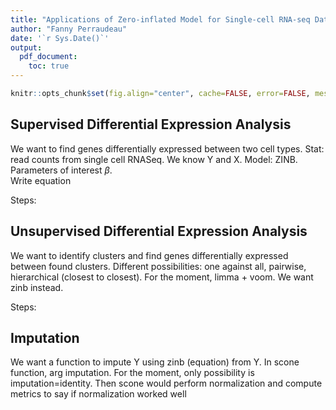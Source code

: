 ```yaml
---
title: "Applications of Zero-inflated Model for Single-cell RNA-seq Data"
author: "Fanny Perraudeau"
date: '`r Sys.Date()`'
output:
  pdf_document: 
    toc: true
---
```


```r
knitr::opts_chunk$set(fig.align="center", cache=FALSE, error=FALSE, message=FALSE, echo=TRUE, warning=FALSE, results="markup")
```



## Supervised Differential Expression Analysis

We want to find genes differentially expressed between two cell types.
Stat: read counts from single cell RNASeq. We know Y and X. Model: ZINB. Parameters of interest $\beta$.    
Write equation

Steps: 
\begin{enumerate}
\item Filter low qv: number of reads $> 15,000$, perc aligner $> 50\%$
\item Estimate $\beta_\pi$ by fitting ZINB (pscl then team JP zinb)
\item Estimate $\beta_\mu$ by fitting NB (?)
\item DE with $\beta_\pi$ and $\beta_\mu$: edgeR?, DESeq?
\item metric to compare method
\item Plot MD, heatmaps (look at Sandrine's slides)
\end{enumerate}


## Unsupervised Differential Expression Analysis

We want to identify clusters and find genes differentially expressed between found clusters. Different possibilities: one against all, pairwise, hierarchical (closest to closest). For the moment, limma + voom. We want zinb instead.


Steps: 
\begin{enumerate}
\item read vignette clusterExperiment
\item Hierarchical clusters using clusterExperiment. Use function catbestfeatures().

\end{enumerate}


## Imputation

We want a function to impute Y using zinb (equation) from Y. In scone function, arg imputation. For the moment, only possibility is imputation=identity. Then scone would perform normalization and compute metrics to say if normalization worked well
